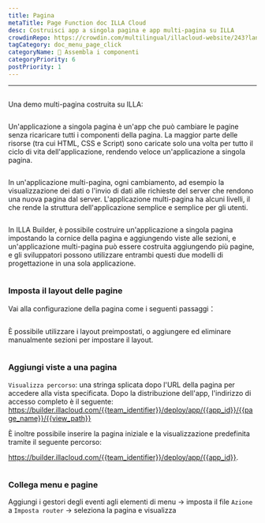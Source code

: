 ```yaml
---
title: Pagina
metaTitle: Page Function doc ILLA Cloud
desc: Costruisci app a singola pagina e app multi-pagina su ILLA
crowdinRepo: https://crowdin.com/multilingual/illacloud-website/243?languages=it&filter=basic&value=0
tagCategory: doc_menu_page_click
categoryName: 🧬 Assembla i componenti
categoryPriority: 6
postPriority: 1
---
```


* * *

## <h2 hidden>Pagina</h2>

Una demo multi-pagina costruita su ILLA: 

<img src='https://cdn.illacloud.com/official-website/img/docs/assemble/page1.gif' alt="" />

Un'applicazione a singola pagina è un'app che può cambiare le pagine senza ricaricare tutti i componenti della pagina. La maggior parte delle risorse (tra cui HTML, CSS e Script) sono caricate solo una volta per tutto il ciclo di vita dell'applicazione, rendendo veloce un'applicazione a singola pagina.

<img src='https://cdn.illacloud.com/official-website/img/docs/assemble/page2.png' alt="" />

In un'applicazione multi-pagina, ogni cambiamento, ad esempio la visualizzazione dei dati o l'invio di dati alle richieste del server che rendono una nuova pagina dal server. L'applicazione multi-pagina ha alcuni livelli, il che rende la struttura dell'applicazione semplice e semplice per gli utenti.

<img src='https://cdn.illacloud.com/official-website/img/docs/assemble/page3.png' alt="" />

In ILLA Builder, è possibile costruire un'applicazione a singola pagina impostando la cornice della pagina e aggiungendo viste alle sezioni, e un'applicazione multi-pagina può essere costruita aggiungendo più pagine, e gli sviluppatori possono utilizzare entrambi questi due modelli di progettazione in una sola applicazione.

<img src='https://cdn.illacloud.com/official-website/img/docs/assemble/page4.png' alt="" />

### Imposta il layout delle pagine

Vai alla configurazione della pagina come i seguenti passaggi：

<img src='https://cdn.illacloud.com/official-website/img/docs/assemble/page5.png' alt="" />

È possibile utilizzare i layout preimpostati, o aggiungere ed eliminare manualmente sezioni per impostare il layout. 

<img src='https://cdn.illacloud.com/official-website/img/docs/assemble/page6.gif' alt="" />

### Aggiungi viste a una pagina

`Visualizza percorso`: una stringa splicata dopo l'URL della pagina per accedere alla vista specificata. Dopo la distribuzione dell'app, l'indirizzo di accesso completo è il seguente: https://builder.illacloud.com/{{team_identifier}}/deploy/app/{{app_id}}/{{page_name}}/{{view_path}}

È inoltre possibile inserire la pagina iniziale e la visualizzazione predefinita tramite il seguente percorso:

https://builder.illacloud.com/{{team_identifier}}/deploy/app/{{app_id}}. 

<img src='https://cdn.illacloud.com/official-website/img/docs/assemble/page7.png' alt="" />

### Collega menu e pagine

Aggiungi i gestori degli eventi agli elementi di menu → imposta il file `Azione` a `Imposta router` → seleziona la pagina e visualizza

<img src='https://cdn.illacloud.com/official-website/img/docs/assemble/page8.gif' alt="" />
